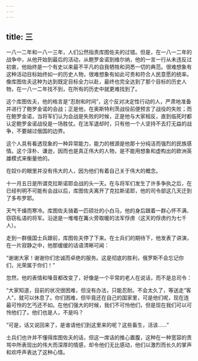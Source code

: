 ```yaml
---
---
---
```

title: 三
---



一八一二年和一八一三年，人们公然指责库图佐夫的过错。但是，在一八一二年的战争中，从他开始到最后的活动，从鲍罗金诺到维尔纳，他的一言一行从未违反过初衷，他始终是一个有史以来最不平凡的自我牺牲和洞悉一切的典范。很难想象有这种活动目标始终如一的历史人物，很难想象有如此可贵和符合人民意愿的统率。像库图佐夫这种为达到既定目标全力以赴，最终也完全达到了那个目标的历史人物，在一八一二年找不到，在所有的历史中就更难找到了。

这个库图佐夫，他的格言是“忍耐和时间”，这个反对决定性行动的人，严肃地准备并进行了鲍罗金诺的会战；正是他，在奥斯特利茨战役前便预言了战役的失败；而在鲍罗金诺，当将军们认为会战是失败的时候，正是他与大家相反，直到临死时都认定鲍罗金诺战役是一场胜仗。在法军退却时，只有他一个人坚持不去打无益的战争，不要越过俄国的边界。

这个人具有看透现象的一种异常能力，能力的根源是他那十分纯洁而强烈的民族感情。这个淳朴、谦逊，因而也是真正伟大的人物，是不能用想象和虚构出的欧洲英雄模式来衡量他的。

在奴仆的眼里并没有伟大的人，因为他们有着自己关于伟大的概念。

十一月五日是所谓克拉斯诺耶会战的头一天。在与将军们发生了许多争执之后，在已经判明不可能有会战以后，库图佐夫离开了克拉斯诺耶，他的司令部这几天迁到了多布罗耶。

天气干燥而寒冷。库图佐夫骑着一匹硕壮的小白马，他的身后跟着一群心怀不满、窃窃私语的将军。沿途是一堆堆在篝火旁取暖的法军俘虏（这天的俘虏约为七千人）。

走到一群俄国士兵跟前，库图佐夫停了下来。在士兵们的期待下，他发表了讲演，在一片寂静之中，他那缓缓的话语清晰可闻：

“谢谢大家！谢谢你们忠诚而卓绝的服务。这是彻底的胜利，俄罗斯不会忘记你们，光荣属于你们！”

忽然，他的表情和嗓音都改变了，好像是一个平常的老人在说话，而不是总司令：

“大家知道，目前的状况很困难，但没有办法，只能忍耐。不会太久了，等送走“客人”，就可以休息了。你们困难，但毕竟还在自己的国家里，可是他们呢，现在连最可怜的乞丐还不如。在他们强大的时候，我们不可怜他们，但是现在我们可以可怜他们了。他们也是人，不是吗？

“可是，话又说回来了，是谁请他们到这里来的呢？这些畜生，活该……”

士兵们也许并不懂得库图佐夫的话，但这一席话的推心置腹，这种在一种宽容的责骂中所表现出的伟大而深厚的情感，却令他们无比感动，他们以激烈而长久的掌声和欢呼声表达了这种心情。